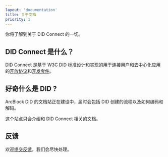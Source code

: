 ```yaml
---
layout: 'documentation'
title: 关于文档
priority: 1
---
```


你将了解到关于 DID Connect 的一切。

## DID Connect 是什么？

DID Connect 是基于 W3C DID 标准设计和实现的用于连接用户和去中心化应用的[开放协议](../protocol/index)和[开发套件](../developer/getting-started)。

## 好奇什么是 DID ?

ArcBlock DID 的文档站正在建设中，届时会包括 DID 创建的流程以及如何编码和解码。

这个站点只会介绍和 DID Connect 相关的文档。

## 反馈

欢迎[提交反馈](https://github.com/ArcBlock/did-connect/issues)，我们会尽快处理。
